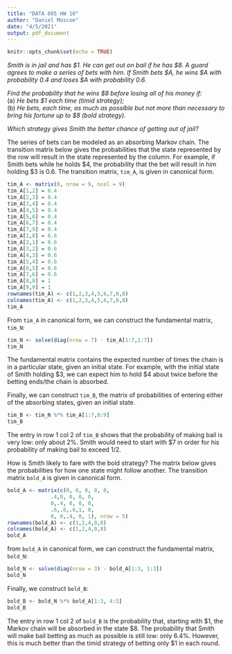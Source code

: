 ```yaml
---
title: "DATA 605 HW 10"
author: "Daniel Moscoe"
date: "4/5/2021"
output: pdf_document
---
```


```r
knitr::opts_chunk$set(echo = TRUE)
```

*Smith is in jail and has \$1. He can get out on bail if he has \$8. A guard agrees to make a series of bets with him. If Smith bets \$$A$, he wins \$$A$ with probability $0.4$ and loses \$$A$ with probability $0.6$.*  

*Find the probability that he wins \$$8$ before losing all of his money if:*  
(a) *He bets \$$1$ each time (timid strategy);*  
(b) *He bets, each time, as much as possible but not more than necessary to bring his fortune up to \$$8$ (bold strategy).*  

*Which strategy gives Smith the better chance of getting out of jail?*

The series of bets can be modeled as an absorbing Markov chain. The transition matrix below gives the probabilities that the state represented by the row will result in the state represented by the column. For example, if Smith bets while he holds \$4, the probability that the bet will result in him holding \$3 is 0.6. The transition matrix, `tim_A`, is given in canonical form.

```r
tim_A <- matrix(0, nrow = 9, ncol = 9)
tim_A[1,2] = 0.4
tim_A[2,3] = 0.4
tim_A[3,4] = 0.4
tim_A[4,5] = 0.4
tim_A[5,6] = 0.4
tim_A[6,7] = 0.4
tim_A[7,9] = 0.4
tim_A[1,8] = 0.6
tim_A[2,1] = 0.6
tim_A[3,2] = 0.6
tim_A[4,3] = 0.6
tim_A[5,4] = 0.6
tim_A[6,5] = 0.6
tim_A[7,6] = 0.6
tim_A[8,8] = 1
tim_A[9,9] = 1
rownames(tim_A) <- c(1,2,3,4,5,6,7,0,8)
colnames(tim_A) <- c(1,2,3,4,5,6,7,0,8)
tim_A
```

From `tim_A` in canonical form, we can construct the fundamental matrix, `tim_N`:

```r
tim_N <- solve(diag(nrow = 7) - tim_A[1:7,1:7])
tim_N
```

The fundamental matrix contains the expected number of times the chain is in a particular state, given an initial state. For example, with the initial state of Smith holding \$3, we can expect him to hold \$4 about twice before the betting ends/the chain is absorbed.


Finally, we can construct `tim_B`, the matrix of probabilities of entering either of the absorbing states, given an initial state.

```r
tim_B <- tim_N %*% tim_A[1:7,8:9]
tim_B
```

The entry in row 1 col 2 of `tim_B` shows that the probability of making bail is very low: only about 2%. Smith would need to start with \$$7$ in order for his probability of making bail to exceed $1/2$. 

How is Smith likely to fare with the bold strategy? The matrix below gives the probabilities for how one state might follow another. The transition matrix `bold_A` is given in canonical form.

```r
bold_A <- matrix(c(0, 0, 0, 0, 0,
              .4,0, 0, 0, 0,
              0,.4, 0, 0, 0,
              .6,.6,.6,1, 0,
              0, 0,.4, 0, 1), nrow = 5)
rownames(bold_A) <- c(1,2,4,0,8)
colnames(bold_A) <- c(1,2,4,0,8)
bold_A
```

from `bold_A` in canonical form, we can construct the fundamental matrix, `bold_N`:

```r
bold_N <- solve(diag(nrow = 3) - bold_A[1:3, 1:3])
bold_N
```

Finally, we construct `bold_B`:

```r
bold_B <- bold_N %*% bold_A[1:3, 4:5]
bold_B
```

The entry in row 1 col 2 of `bold_B` is the probability that, starting with \$$1$, the Markov chain will be absorbed in the state \$$8$. The probability that Smith will make bail betting as much as possible is still low: only 6.4%. However, this is much better than the timid strategy of betting only \$$1$ in each round.